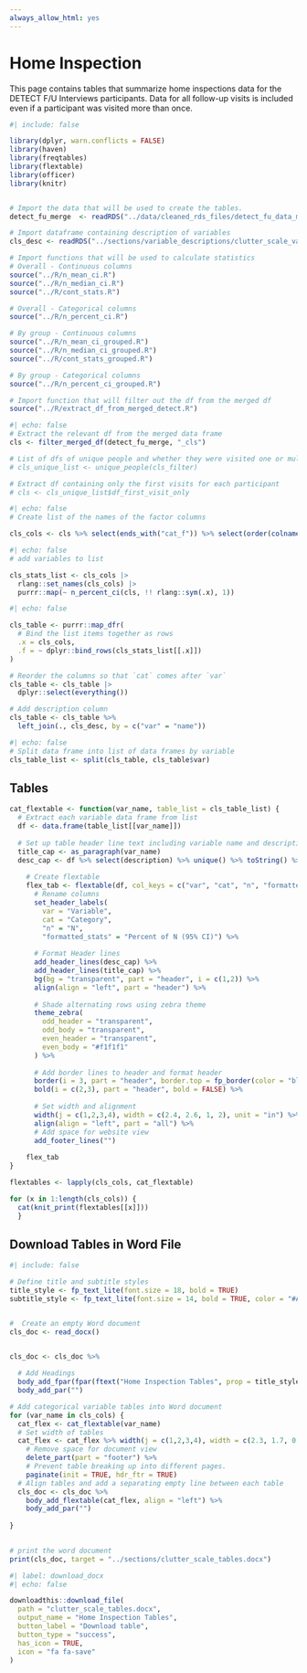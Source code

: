 ```yaml
---
always_allow_html: yes
---
```


# Home Inspection

This page contains tables that summarize home inspections data for the DETECT F/U Interviews participants. Data for all follow-up visits is included even if a participant was visited more than once.

```r
#| include: false

library(dplyr, warn.conflicts = FALSE)
library(haven)
library(freqtables)
library(flextable)
library(officer)
library(knitr)


# Import the data that will be used to create the tables.
detect_fu_merge  <- readRDS("../data/cleaned_rds_files/detect_fu_data_merged.rds")

# Import dataframe containing description of variables
cls_desc <- readRDS("../sections/variable_descriptions/clutter_scale_var_desc.rds")

# Import functions that will be used to calculate statistics
# Overall - Continuous columns
source("../R/n_mean_ci.R")
source("../R/n_median_ci.R")
source("../R/cont_stats.R")

# Overall - Categorical columns
source("../R/n_percent_ci.R")

# By group - Continuous columns
source("../R/n_mean_ci_grouped.R")
source("../R/n_median_ci_grouped.R")
source("../R/cont_stats_grouped.R")

# By group - Categorical columns
source("../R/n_percent_ci_grouped.R")

# Import function that will filter out the df from the merged df
source("../R/extract_df_from_merged_detect.R")
```

<!-- ## Create a data set with only the first visit for each unique person -->

```r
#| echo: false
# Extract the relevant df from the merged data frame
cls <- filter_merged_df(detect_fu_merge, "_cls")

# List of dfs of unique people and whether they were visited one or multiple times 
# cls_unique_list <- unique_people(cls_filter)

# Extract df containing only the first visits for each participant
# cls <- cls_unique_list$df_first_visit_only
```

<!-- ## Create lists of columns to analyze -->

```r
#| echo: false
# Create list of the names of the factor columns

cls_cols <- cls %>% select(ends_with("cat_f")) %>% select(order(colnames(.))) %>% names()
```


<!-- ## Create data frame that contains overall summary statistics for the data -->

```r
#| echo: false
# add variables to list

cls_stats_list <- cls_cols |>
  rlang::set_names(cls_cols) |> 
  purrr::map(~ n_percent_ci(cls, !! rlang::sym(.x), 1))

```

```r
#| echo: false

cls_table <- purrr::map_dfr(
  # Bind the list items together as rows
  .x = cls_cols,
  .f = ~ dplyr::bind_rows(cls_stats_list[[.x]])
)

# Reorder the columns so that `cat` comes after `var`
cls_table <- cls_table |> 
  dplyr::select(everything())

# Add description column 
cls_table <- cls_table %>%
  left_join(., cls_desc, by = c("var" = "name"))
```

```r
#| echo: false
# Split data frame into list of data frames by variable
cls_table_list <- split(cls_table, cls_table$var)

```


<!-- ## Create Flextables -->

## Tables

```r
cat_flextable <- function(var_name, table_list = cls_table_list) {
  # Extract each variable data frame from list 
  df <- data.frame(table_list[[var_name]])
  
  # Set up table header line text including variable name and description
  title_cap <- as_paragraph(var_name)
  desc_cap <- df %>% select(description) %>% unique() %>% toString() %>% as_paragraph()
    
    # Create flextable
    flex_tab <- flextable(df, col_keys = c("var", "cat", "n", "formatted_stats")) %>%
      # Rename columns
      set_header_labels(
        var = "Variable", 
        cat = "Category", 
        "n" = "N",
        "formatted_stats" = "Percent of N (95% CI)") %>%
      
      # Format Header lines
      add_header_lines(desc_cap) %>%
      add_header_lines(title_cap) %>%
      bg(bg = "transparent", part = "header", i = c(1,2)) %>%
      align(align = "left", part = "header") %>%
      
      # Shade alternating rows using zebra theme
      theme_zebra(
        odd_header = "transparent",
        odd_body = "transparent",
        even_header = "transparent",
        even_body = "#f1f1f1"
      ) %>%
      
      # Add border lines to header and format header
      border(i = 3, part = "header", border.top = fp_border(color = "black"), border.bottom = fp_border(color = "black")) %>%
      bold(i = c(2,3), part = "header", bold = FALSE) %>%
      
      # Set width and alignment
      width(j = c(1,2,3,4), width = c(2.4, 2.6, 1, 2), unit = "in") %>%
      align(align = "left", part = "all") %>%
      # Add space for website view
      add_footer_lines("")
    
    flex_tab
}
```


```r
flextables <- lapply(cls_cols, cat_flextable)

for (x in 1:length(cls_cols)) {
  cat(knit_print(flextables[[x]]))
  }

```

## Download Tables in Word File

```r
#| include: false

# Define title and subtitle styles
title_style <- fp_text_lite(font.size = 18, bold = TRUE)
subtitle_style <- fp_text_lite(font.size = 14, bold = TRUE, color = "#A7A7A7")


#  Create an empty Word document
cls_doc <- read_docx()


cls_doc <- cls_doc %>%
  
  # Add Headings
  body_add_fpar(fpar(ftext("Home Inspection Tables", prop = title_style))) %>%
  body_add_par("")

# Add categorical variable tables into Word document
for (var_name in cls_cols) {
  cat_flex <- cat_flextable(var_name)
  # Set width of tables
  cat_flex <- cat_flex %>% width(j = c(1,2,3,4), width = c(2.3, 1.7, 0.8, 2), unit = "in") %>%
    # Remove space for document view
    delete_part(part = "footer") %>%
    # Prevent table breaking up into different pages.
    paginate(init = TRUE, hdr_ftr = TRUE)
  # Align tables and add a separating empty line between each table    
  cls_doc <- cls_doc %>%
    body_add_flextable(cat_flex, align = "left") %>%
    body_add_par("")
    
}
  

# print the word document
print(cls_doc, target = "../sections/clutter_scale_tables.docx")
```


```r
#| label: download_docx
#| echo: false

downloadthis::download_file(
  path = "clutter_scale_tables.docx",
  output_name = "Home Inspection Tables",
  button_label = "Download table",
  button_type = "success",
  has_icon = TRUE,
  icon = "fa fa-save"
)
```




